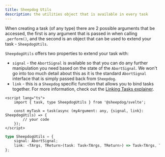 ```yaml
---
title: Sheepdog Utils
description: the utilities object that is available in every task
---
```


When creating a task (of any type) there are 2 possible arguments that be accessed, the first is any argument that is passed in when calling `.perform()`, and the second is an object that can be used to extend your task - `SheepdogUtils`.

`SheepdogUtils` offers two properties to extend your task with:
- `signal` - the `AbortSignal` is available so that you can do any further manipulation you need based on the state of the `AbortSignal`. We won't go into too much detail about this as it is the standard `AbortSignal` interface that is simply passed back from `Sheepdog`.
- `link` - this is a `Sheepdog` specific function that allows you to bind tasks together. For more information, check out the [Linking Tasks explainer](/explainer/linking-tasks).

```svelte
<script lang="ts">
	import { task, type SheepdogUtils } from '@sheepdog/svelte';

	const myTask = task(async (myArgument: any, {signal, link}: SheepdogUtils) => {
		// your code
	});
</script>
```

```ts
type SheepdogUtils = {
	signal: AbortSignal;
	link: <TArgs, TReturn>(task: Task<TArgs, TReturn>) => Task<TArgs, TReturn>;
};
```



